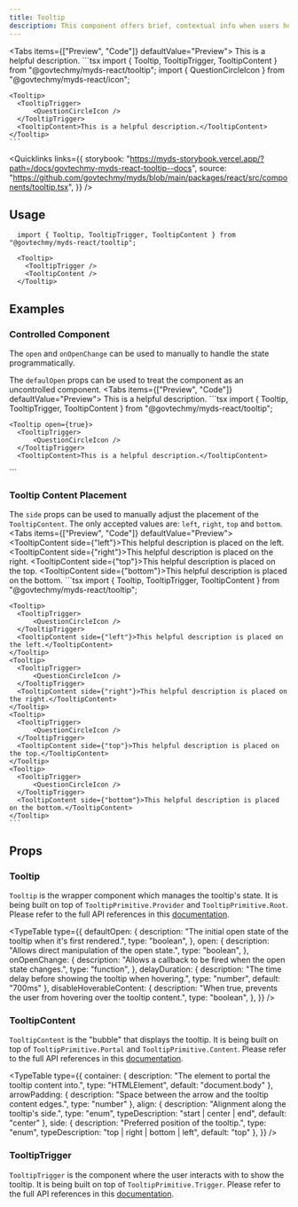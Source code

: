 ```yaml
---
title: Tooltip
description: This component offers brief, contextual info when users hover or focus on an element, enhancing clarity without cluttering the interface. Typically used to explain icons, buttons, or any interactive elements where the meaning might not be immediately clear.
---
```



<Tabs items={["Preview", "Code"]} defaultValue="Preview">
  <Tab value="Preview" className="not-prose flex justify-center gap-1">
    <Tooltip>
      <TooltipTrigger>
          <QuestionCircleIcon />
      </TooltipTrigger>
      <TooltipContent>This is a helpful description.</TooltipContent>
    </Tooltip>
  </Tab>
  <Tab value="Code">
    ```tsx
    import { Tooltip, TooltipTrigger, TooltipContent } from "@govtechmy/myds-react/tooltip";
    import { QuestionCircleIcon } from "@govtechmy/myds-react/icon";

    <Tooltip>
      <TooltipTrigger>
          <QuestionCircleIcon />
      </TooltipTrigger>
      <TooltipContent>This is a helpful description.</TooltipContent>
    </Tooltip>
    ```
  </Tab>
</Tabs>

<Quicklinks
  links={{
    storybook:
      "https://myds-storybook.vercel.app/?path=/docs/govtechmy-myds-react-tooltip--docs",
    source:
      "https://github.com/govtechmy/myds/blob/main/packages/react/src/components/tooltip.tsx",
  }}
/>

## Usage
```tsx
  import { Tooltip, TooltipTrigger, TooltipContent } from "@govtechmy/myds-react/tooltip";
```
```tsx
  <Tooltip>
    <TooltipTrigger />
    <TooltipContent />
  </Tooltip>
```
## Examples
### Controlled Component 
The `open` and `onOpenChange` can be used to manually to handle the state programmatically.

The `defaulOpen` props can be used to treat the component as an uncontrolled component.
<Tabs items={["Preview", "Code"]} defaultValue="Preview">
  <Tab value="Preview" className="not-prose flex justify-center">
    <Tooltip open={true}>
      <TooltipTrigger>
          <QuestionCircleIcon />
      </TooltipTrigger>
      <TooltipContent>This is a helpful description.</TooltipContent>
  </Tooltip>
  </Tab>
  <Tab value="Code">
    ```tsx 
    import { Tooltip, TooltipTrigger, TooltipContent } from "@govtechmy/myds-react/tooltip";

    <Tooltip open={true}>
      <TooltipTrigger>
          <QuestionCircleIcon />
      </TooltipTrigger>
      <TooltipContent>This is a helpful description.</TooltipContent>
  </Tooltip>
    ```
  </Tab>
</Tabs>

### Tooltip Content Placement
The `side` props can be used to manually adjust the placement of the `TooltipContent`. The only accepted values are: `left`, `right`, `top` and `bottom`.
<Tabs items={["Preview", "Code"]} defaultValue="Preview">
  <Tab value="Preview" className="not-prose flex flex-col justify-center items-center gap-10">
    <Tooltip>
      <TooltipTrigger>
          <QuestionCircleIcon />
      </TooltipTrigger>
      <TooltipContent side={"left"}>This helpful description is placed on the left.</TooltipContent>
    </Tooltip>
    <Tooltip>
      <TooltipTrigger>
          <QuestionCircleIcon />
      </TooltipTrigger>
      <TooltipContent side={"right"}>This helpful description is placed on the right.</TooltipContent>
    </Tooltip>
    <Tooltip>
      <TooltipTrigger>
          <QuestionCircleIcon />
      </TooltipTrigger>
      <TooltipContent side={"top"}>This helpful description is placed on the top.</TooltipContent>
    </Tooltip>
    <Tooltip>
      <TooltipTrigger>
          <QuestionCircleIcon />
      </TooltipTrigger>
      <TooltipContent side={"bottom"}>This helpful description is placed on the bottom.</TooltipContent>
    </Tooltip>
  </Tab>
  <Tab value="Code">
    ```tsx 
    import { Tooltip, TooltipTrigger, TooltipContent } from "@govtechmy/myds-react/tooltip";

    <Tooltip>
      <TooltipTrigger>
          <QuestionCircleIcon />
      </TooltipTrigger>
      <TooltipContent side={"left"}>This helpful description is placed on the left.</TooltipContent>
    </Tooltip>
    <Tooltip>
      <TooltipTrigger>
          <QuestionCircleIcon />
      </TooltipTrigger>
      <TooltipContent side={"right"}>This helpful description is placed on the right.</TooltipContent>
    </Tooltip>
    <Tooltip>
      <TooltipTrigger>
          <QuestionCircleIcon />
      </TooltipTrigger>
      <TooltipContent side={"top"}>This helpful description is placed on the top.</TooltipContent>
    </Tooltip>
    <Tooltip>
      <TooltipTrigger>
          <QuestionCircleIcon />
      </TooltipTrigger>
      <TooltipContent side={"bottom"}>This helpful description is placed on the bottom.</TooltipContent>
    </Tooltip>
    ```
  </Tab>
</Tabs>

## Props
### Tooltip
`Tooltip` is the wrapper component which manages the tooltip's state. It is being built on top of `TooltipPrimitive.Provider` and `TooltipPrimitive.Root`. Please refer to the full API references in this [documentation](https://www.radix-ui.com/primitives/docs/components/tooltip#provider).

<TypeTable
  type={{
    defaultOpen: {
      description: "The initial open state of the tooltip when it's first rendered.",
      type: "boolean",
    },
    open: {
      description: "Allows direct manipulation of the open state.",
      type: "boolean",
    },
    onOpenChange: {
      description: "Allows a callback to be fired when the open state changes.",
      type: "function",
    },
    delayDuration: {
      description: "The time delay before showing the tooltip when hovering.",
      type: "number",
      default: "700ms"
    },
    disableHoverableContent: {
      description: "When true, prevents the user from hovering over the tooltip content.",
      type: "boolean",
    },
  }}
/>

### TooltipContent
`TooltipContent` is the "bubble" that displays the tooltip. It is being built on top of `TooltipPrimitive.Portal` and `TooltipPrimitive.Content`. Please refer to the full API references in this [documentation](https://www.radix-ui.com/primitives/docs/components/tooltip#portal).

<TypeTable
  type={{
    container: {
      description: "The element to portal the tooltip content into.",
      type: "HTMLElement",
      default: "document.body"
    },
    arrowPadding: {
      description: "Space between the arrow and the tooltip content edges.",
      type: "number"
    },
    align: {
      description: "Alignment along the tooltip's side.",
      type: "enum",
      typeDescription: "start | center | end",
      default: "center"
    },
    side: {
      description: "Preferred position of the tooltip.",
      type: "enum",
      typeDescription: "top | right | bottom | left",
      default: "top"
    },
  }}
/>

### TooltipTrigger
`TooltipTrigger` is the component where the user interacts with to show the tooltip. It is being built on top of `TooltipPrimitive.Trigger`. Please refer to the full API references in this [documentation](https://www.radix-ui.com/primitives/docs/components/tooltip#content).



